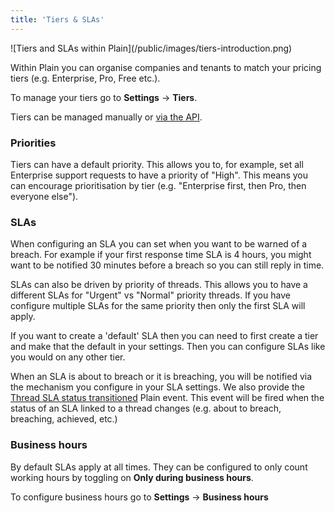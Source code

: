 ```yaml
---
title: 'Tiers & SLAs'
---
```


<Frame>![Tiers and SLAs within Plain](/public/images/tiers-introduction.png)</Frame>

Within Plain you can organise companies and tenants to match your pricing tiers (e.g. Enterprise, Pro, Free etc.).

To manage your tiers go to **Settings** → **Tiers**.

Tiers can be managed manually or [via the API](/api-reference/graphql/tiers/).

### Priorities

Tiers can have a default priority. This allows you to, for example, set all Enterprise support requests to have a priority of "High". This means you can encourage prioritisation by tier (e.g. "Enterprise first, then Pro, then everyone else").

### SLAs

When configuring an SLA you can set when you want to be warned of a breach. For example if your first response time SLA is 4 hours, you might want to be notified 30 minutes before a breach so you can still reply in time.

SLAs can also be driven by priority of threads. This allows you to have a different SLAs for "Urgent" vs "Normal" priority threads. If you have configure multiple SLAs for the same priority then only the first SLA will apply.

If you want to create a 'default' SLA then you can need to first create a tier and make that the default in your settings. Then you can configure SLAs like you would on any other tier.

When an SLA is about to breach or it is breaching, you will be notified via the mechanism you configure in your SLA settings. We also provide the [Thread SLA status transitioned](/api-reference/webhooks/thread-service-level-agreement-status-transitioned/) Plain event. This event will be fired when the status of an SLA linked to a thread changes (e.g. about to breach, breaching, achieved, etc.)

### Business hours

By default SLAs apply at all times. They can be configured to only count working hours by toggling on **Only during business hours**.

To configure business hours go to **Settings** → **Business hours**
